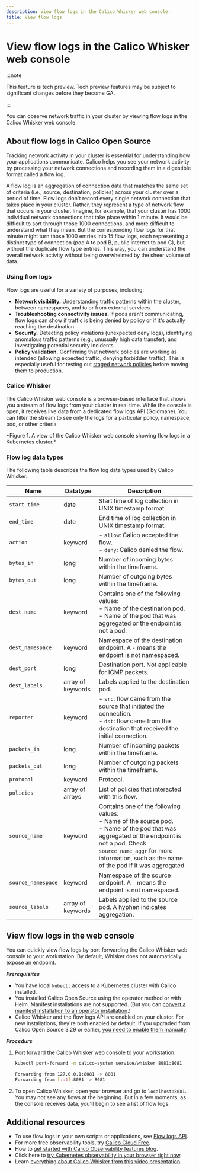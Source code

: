 ```yaml
---
description: View flow logs in the Calico Whisker web console.
title: View flow logs
---
```




# View flow logs in the Calico Whisker web console

:::note

This feature is tech preview. Tech preview features may be subject to significant changes before they become GA.

:::

You can observe network traffic in your cluster by viewing flow logs in the Calico Whisker web console.

## About flow logs in Calico Open Source

Tracking network activity in your cluster is essential for understanding how your applications communicate.
Calico helps you see your network activity by processing your network connections and recording them in a digestible format called a flow log.

A flow log is an aggregation of connection data that matches the same set of criteria (i.e., source, destination, policies) across your cluster over a period of time.
Flow logs don't record every single network connection that takes place in your cluster.
Rather, they represent a type of network flow that occurs in your cluster.
Imagine, for example, that your cluster has 1000 individual network connections that take place within 1 minute.
It would be difficult to sort through those 1000 connections, and more difficult to understand what they mean.
But the corresponding flow logs for that minute might turn those 1000 entries into 15 flow logs, each representing a distinct type of connection (pod A to pod B, public internet to pod C), but without the duplicate flow type entries.
This way, you can understand the overall network activity without being overwhelmed by the sheer volume of data.

### Using flow logs

Flow logs are useful for a variety of purposes, including:
* **Network visibility.**
  Understanding traffic patterns within the cluster, between namespaces, and to or from external services.
* **Troubleshooting connectivity issues.**
  If pods aren't communicating, flow logs can show if traffic is being denied by policy or if it's actually reaching the destination.
* **Security.**
  Detecting policy violations (unexpected deny logs), identifying anomalous traffic patterns (e.g., unusually high data transfer), and investigating potential security incidents.
* **Policy validation.**
  Confirming that network policies are working as intended (allowing expected traffic, denying forbidden traffic).
  This is especially useful for testing out [staged network policies](../network-policy/staged-network-policies.mdx) before moving them to production.

### Calico Whisker

The Calico Whisker web console is a browser-based interface that shows you a stream of flow logs from your cluster in real time.
While the console is open, it receives live data from a dedicated flow logs API (Goldmane).
You can filter the stream to see only the logs for a particular policy, namespace, pod, or other criteria.

<Screenshot src="/img/calico/whisker-flows.png" alt="A view of the Calico Whisker web console" />
*Figure 1. A view of the Calico Whisker web console showing flow logs in a Kubernetes cluster.*

### Flow log data types

The following table describes the flow log data types used by Calico Whisker.

| Name                              | Datatype          | Description                                                                                                                                                                                                                                                                                                                                          |
| --------------------------------- | ----------------- | ---------------------------------------------------------------------------------------------------------------------------------------------------------------------------------------------------------------------------------------------------------------------------------------------------------------------------------------------------- |
| `start_time`                      | date              | Start time of log collection in UNIX timestamp format.                                                                                                                                                                                                                                                                                               |
| `end_time`                        | date              | End time of log collection in UNIX timestamp format.                                                                                                                                                                                                                                                                                                 |
| `action`                          | keyword           | - `allow`: Calico accepted the flow.<br />- `deny`: Calico denied the flow.                                                                                                                                                                                                                                                              |
| `bytes_in`                        | long              | Number of incoming bytes within the timeframe.                                                                                                                                                                                                                                                                                                      |
| `bytes_out`                       | long              | Number of outgoing bytes within the timeframe.                                                                                                                                                                                                                                                                                                      |
| `dest_name`                       | keyword           | Contains one of the following values:<br />- Name of the destination pod.<br />- Name of the pod that was aggregated or the endpoint is not a pod.                                                                                        |
| `dest_namespace`                  | keyword           | Namespace of the destination endpoint. A `-` means the endpoint is not namespaced.                                                                                                                                                                                                                                                                   |
| `dest_port`                       | long              | Destination port. Not applicable for ICMP packets.                                                                                                                                                                                                                                                                                                   |
| `dest_labels`                     | array of keywords | Labels applied to the destination pod.                                                                                                                                                                                                                                                                        |
| `reporter`                        | keyword           | - `src`: flow came from the source that initiated the connection.<br />- `dst`: flow came from the destination that received the initial connection.                                                                                                                                                                                                            |
| `packets_in`                      | long              | Number of incoming packets within the timeframe.                                                                                                                                                                                                                                                                                                    |
| `packets_out`                     | long              | Number of outgoing packets within the timeframe.                                                                                                                                                                                                                                                                                                    |
| `protocol`                        | keyword           | Protocol.                                                                                                                                                                                                                                                                                                                                            |
| `policies`                        | array of arrays   | List of policies that interacted with this flow.                                                                                                                                                                                                                                              |
| `source_name`                     | keyword           | Contains one of the following values: <br />- Name of the source pod.<br />- Name of the pod that was aggregated or the endpoint is not a pod. Check <code>source_name_aggr</code> for more information, such as the name of the pod if it was aggregated.                                                                                           |
| `source_namespace`                | keyword           | Namespace of the source endpoint. A `-` means the endpoint is not namespaced.                                                                                                                                                                                                                                                                        |
| `source_labels`                   | array of keywords | Labels applied to the source pod. A hyphen indicates aggregation.                                                                                                                                                                                                                                                                                    |

## View flow logs in the web console

You can quickly view flow logs by port forwarding the Calico Whisker web console to your workstation.
By default, Whisker does not automatically expose an endpoint.

***Prerequisites***

* You have local `kubectl` access to a Kubernetes cluster with Calico installed.
* You installed Calico Open Source using the operator method or with Helm.
  Manifest installations are not supported.
  (But you can [convert a manifest installation to an operator installation](../operations/operator-migration.mdx).)
* Calico Whisker and the flow logs API are enabled on your cluster.
  For new installations, they're both enabled by default.
  If you upgraded from Calico Open Source 3.29 or earlier, [you need to enable them manually](enable-whisker.mdx).

***Procedure***

1. Port forward the Calico Whisker web console to your workstation:

   ```bash
   kubectl port-forward -n calico-system service/whisker 8081:8081
   ```

   ```bash title="Expected output"
   Forwarding from 127.0.0.1:8081 -> 8081
   Forwarding from [::1]:8081 -> 8081
   ```
1. To open Calico Whisker, open your browser and go to `localhost:8081`.
   You may not see any flows at the beginning.
   But in a few moments, as the console receives data, you'll begin to see a list of flow logs.

## Additional resources

* To use flow logs in your own scripts or applications, see [Flow logs API](../observability/flow-logs-api.mdx).
* For more free observability tools, try [Calico Cloud Free](/calico-cloud/free/overview).
* How to [get started with Calico Observability features blog](https://www.tigera.io/blog/how-to-get-started-with-calico-observability-features/).
* Click here to [try Kubernetes observability in your browser right now](https://play.instruqt.com/tigera/invite/fjk58ue5b49n).
* Learn [everything about Calico Whisker from this video presentation](https://youtu.be/gtgUiDsHjYM?si=ETmCeU6LJrFU_Yhe). 
